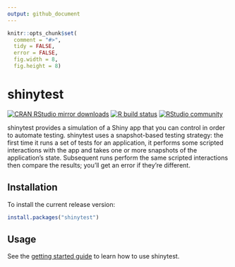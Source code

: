 ```yaml
---
output: github_document
---
```


```r
knitr::opts_chunk$set(
  comment = "#>",
  tidy = FALSE,
  error = FALSE,
  fig.width = 8,
  fig.height = 8)
```

# shinytest

<!-- badges: start -->
[![CRAN RStudio mirror downloads](http://cranlogs.r-pkg.org/badges/shinytest)](https://www.r-pkg.org/pkg/shinytest)
[![R build status](https://github.com/rstudio/shinytest/workflows/R-CMD-check/badge.svg)](https://github.com/rstudio/shinytest/actions)
[![RStudio community](https://img.shields.io/badge/community-shinytest-blue?style=social&logo=rstudio&logoColor=75AADB)](https://community.rstudio.com/tags/c/shiny/8/shinytest)
<!-- badges: end -->

shinytest provides a simulation of a Shiny app that you can control in order to automate testing. shinytest uses a snapshot-based testing strategy: the first time it runs a set of tests for an application, it performs some scripted interactions with the app and takes one or more snapshots of the application’s state. Subsequent runs perform the same scripted interactions then compare the results; you'll get an error if they're different.

## Installation

To install the current release version:

```r
install.packages("shinytest")
```

## Usage

See the [getting started guide](https://rstudio.github.io/shinytest/articles/shinytest.html) to learn how to use shinytest.
